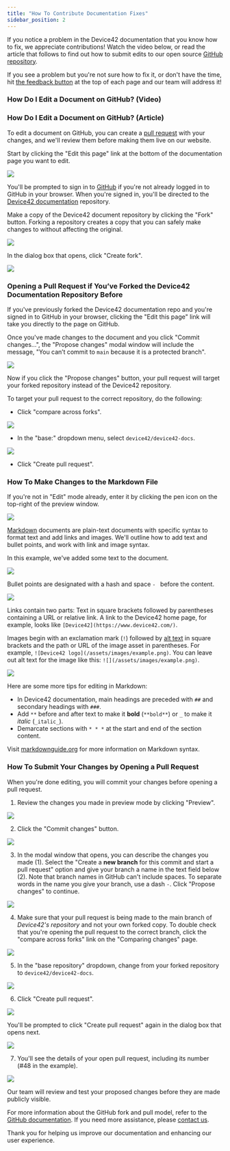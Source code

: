 ```yaml
---
title: "How To Contribute Documentation Fixes"
sidebar_position: 2
---
```



If you notice a problem in the Device42 documentation that you know how to fix, we appreciate contributions! Watch the video below, or read the article that follows to find out how to submit edits to our open source [GitHub repository](https://github.com/device42/device42-docs).

If you see a problem but you're not sure how to fix it, or don't have the time, hit [the feedback button](./how-to-submit-documentation-feedback.mdx) at the top of each page and our team will address it!

### How Do I Edit a Document on GitHub? (Video)

<ReactPlayer controls url='https://device42.wistia.com/medias/tv5o91zv4w' />


### How Do I Edit a Document on GitHub? (Article)

To edit a document on GitHub, you can create a [pull request](https://docs.github.com/en/pull-requests/collaborating-with-pull-requests/proposing-changes-to-your-work-with-pull-requests/creating-a-pull-request-from-a-fork) with your changes, and we'll review them before making them live on our website.

Start by clicking the "Edit this page" link at the bottom of the documentation page you want to edit.

![](/assets/images/feedback_editing_link.png)

You'll be prompted to sign in to [GitHub](https://github.com/login) if you're not already logged in to GitHub in your browser. When you're signed in, you'll be directed to the [Device42 documentation](https://github.com/device42/device42-docs) repository. 

Make a copy of the Device42 document repository by clicking the "Fork" button. Forking a repository creates a copy that you can safely make changes to without affecting the original.

![](/assets/images/feedback_fork_repo.png)

In the dialog box that opens, click "Create fork".

![](/assets/images/feedback_fork_repo_create.png)

### Opening a Pull Request if You’ve Forked the Device42 Documentation Repository Before

If you've previously forked the Device42 documentation repo and you're signed in to GitHub in your browser, clicking the "Edit this page" link will take you directly to the page on GitHub. 

Once you've made changes to the document and you click "Commit changes...", the "Propose changes" modal window will include the message, "You can’t commit to `main` because it is a protected branch". 

![](/assets/images/feedback_existing_repo.png)

Now if you click the "Propose changes" button, your pull request will target your forked repository instead of the Device42 repository.

To target your pull request to the correct repository, do the following:

* Click "compare across forks".

![](/assets/images/feedback_compare_across_forks.png)

* In the "base:" dropdown menu, select `device42/device42-docs`. 

![](/assets/images/feedback_choose_base_repo.png)

* Click "Create pull request".

### How To Make Changes to the Markdown File

If you're not in "Edit" mode already, enter it by clicking the pen icon on the top-right of the preview window.

![](/assets/images/feedback_edit_mode.png)

[Markdown](https://www.markdownguide.org/getting-started/) documents are plain-text documents with specific syntax to format text and add links and images. We'll outline how to add text and bullet points, and work with link and image syntax.

In this example, we've added some text to the document.

![](/assets/images/feedback_text_changes.png)

Bullet points are designated with a hash and space `- ` before the content.

![](/assets/images/feedback_bullet_point.png)

Links contain two parts: Text in square brackets followed by parentheses containing a URL or relative link. A link to the Device42 home page, for example, looks like `[Device42](https://www.device42.com/)`.

Images begin with an exclamation mark (`!`) followed by [alt text](https://www.w3schools.com/tags/att_img_alt.asp) in square brackets and the path or URL of the image asset in parentheses. For example, `![Device42 logo](/assets/images/example.png)`. You can leave out alt text for the image like this: `![](/assets/images/example.png)`.

![](/assets/images/feedback_link_image_example.png)

Here are some more tips for editing in Markdown:

* In Device42 documentation, main headings are preceded with `##` and secondary headings with `###`.
* Add `**` before and after text to make it **bold** (`**bold**`) or `_` to make it _italic_ (`_italic_`).
* Demarcate sections with `* * *` at the start and end of the section content.

Visit [markdownguide.org](https://www.markdownguide.org/cheat-sheet/) for more information on Markdown syntax.

### How To Submit Your Changes by Opening a Pull Request

When you're done editing, you will commit your changes before opening a pull request.

1. Review the changes you made in preview mode by clicking "Preview".

![](/assets/images/feedback_preview_changes.png)

2. Click the "Commit changes" button.

![](/assets/images/feedback_commit_changes.png)

3. In the modal window that opens, you can describe the changes you made (1). Select the "Create a **new branch** for this commit and start a pull request" option and give your branch a name in the text field below (2). Note that branch names in GitHub can't include spaces. To separate words in the name you give your branch, use a dash `-`. Click "Propose changes" to continue.

![](/assets/images/feedback_propose_changes.png)

4. Make sure that your pull request is being made to the main branch of _Device42's repository_ and not your own forked copy. To double check that you're opening the pull request to the correct branch, click the "compare across forks" link on the "Comparing changes" page.

![](/assets/images/feedback_compare_across_forks.png)

5. In the "base repository" dropdown, change from your forked repository to `device42/device42-docs`.

![](/assets/images/feedback_choose_base_repo.png)

6. Click "Create pull request". 

![](/assets/images/feedback_create_pr.png)

You'll be prompted to click "Create pull request" again in the dialog box that opens next. 

![](/assets/images/feedback_create_pr_2.png)

7. You'll see the details of your open pull request, including its number (#48 in the example). 

![](/assets/images/feedback_open_pr.png)

Our team will review and test your proposed changes before they are made publicly visible.

For more information about the GitHub fork and pull model, refer to the [GitHub documentation](https://docs.github.com/en/pull-requests/collaborating-with-pull-requests/getting-started/about-collaborative-development-models). If you need more assistance, please [contact us](https://www.device42.com/contact/).

Thank you for helping us improve our documentation and enhancing our user experience.
